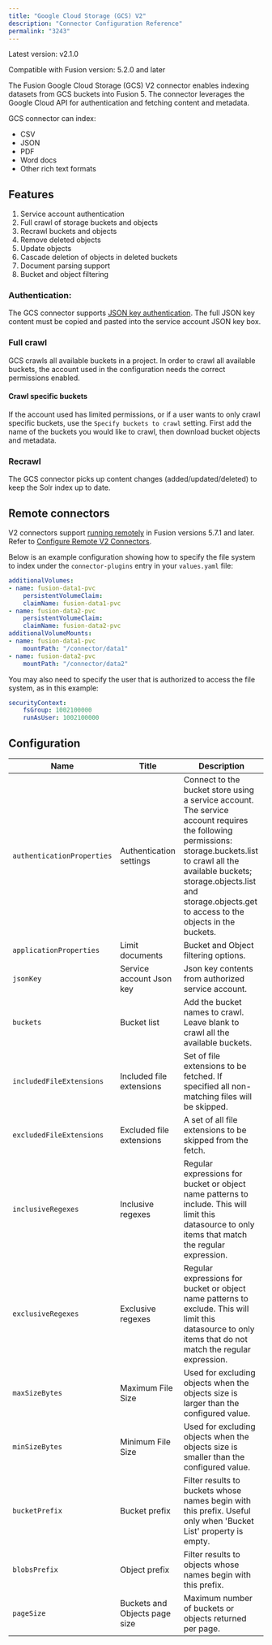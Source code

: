 ```yaml
---
title: "Google Cloud Storage (GCS) V2"
description: "Connector Configuration Reference"
permalink: "3243"
---
```


Latest version: v2.1.0

Compatible with Fusion version: 5.2.0 and later

The Fusion Google Cloud Storage (GCS) V2 connector enables indexing datasets from GCS buckets into Fusion 5. The connector leverages the Google Cloud API for authentication and fetching content and metadata.

GCS connector can index:

* CSV
* JSON
* PDF
* Word docs
* Other rich text formats

## Features

1. Service account authentication
2. Full crawl of storage buckets and objects
3. Recrawl buckets and objects
4. Remove deleted objects
5. Update objects
6. Cascade deletion of objects in deleted buckets
7. Document parsing support
8. Bucket and object filtering

### Authentication:

The GCS connector supports [JSON key authentication](https://cloud.google.com/iam/docs/creating-managing-service-account-keys). The full JSON key content must be copied and pasted into the service account JSON key box.

### Full crawl

GCS crawls all available buckets in a project. In order to crawl all available buckets, the account used in the configuration needs the correct permissions enabled.

#### Crawl specific buckets

If the account used has limited permissions, or if a user wants to only crawl specific buckets, use the `Specify buckets to crawl` setting. First add the name of the buckets you would like to crawl, then download bucket objects and metadata.

### Recrawl

The GCS connector picks up content changes (added/updated/deleted) to keep the Solr index up to date.

## Remote connectors

V2 connectors support [running remotely](/fusion-connectors/8xhsoc/remote-v-2-connectors) in Fusion versions 5.7.1 and later. Refer to [Configure Remote V2 Connectors](/how-to/ssl8ue/configure-remote-v-2-connectors).

Below is an example configuration showing how to specify the file system to index under the `connector-plugins` entry in your `values.yaml` file:

```yaml
additionalVolumes:
- name: fusion-data1-pvc
    persistentVolumeClaim:
    claimName: fusion-data1-pvc
- name: fusion-data2-pvc
    persistentVolumeClaim:
    claimName: fusion-data2-pvc
additionalVolumeMounts:
- name: fusion-data1-pvc
    mountPath: "/connector/data1"
- name: fusion-data2-pvc
    mountPath: "/connector/data2"

```

You may also need to specify the user that is authorized to access the file system, as in this example:

```yaml
securityContext:
    fsGroup: 1002100000
    runAsUser: 1002100000

```

## Configuration

| Name | Title | Description |
| --- | --- | --- |
| `authenticationProperties` | Authentication settings | Connect to the bucket store using a service account. The service account requires the following permissions: storage.buckets.list to crawl all the available buckets; storage.objects.list and storage.objects.get to access to the objects in the buckets. |
| `applicationProperties` | Limit documents | Bucket and Object filtering options. |
| `jsonKey` | Service account Json key | Json key contents from authorized service account. |
| `buckets` | Bucket list | Add the bucket names to crawl. Leave blank to crawl all the available buckets. |
| `includedFileExtensions` | Included file extensions | Set of file extensions to be fetched. If specified all non-matching files will be skipped. |
| `excludedFileExtensions` | Excluded file extensions | A set of all file extensions to be skipped from the fetch. |
| `inclusiveRegexes` | Inclusive regexes | Regular expressions for bucket or object name patterns to include. This will limit this datasource to only items that match the regular expression. |
| `exclusiveRegexes` | Exclusive regexes | Regular expressions for bucket or object name patterns to exclude. This will limit this datasource to only items that do not match the regular expression. |
| `maxSizeBytes` | Maximum File Size | Used for excluding objects when the objects size is larger than the configured value. |
| `minSizeBytes` | Minimum File Size | Used for excluding objects when the objects size is smaller than the configured value. |
| `bucketPrefix` | Bucket prefix | Filter results to buckets whose names begin with this prefix. Useful only when 'Bucket List' property is empty. |
| `blobsPrefix` | Object prefix | Filter results to objects whose names begin with this prefix. |
| `pageSize` | Buckets and Objects page size | Maximum number of buckets or objects returned per page. |


<SchemaParamFields schema={schema}/>

